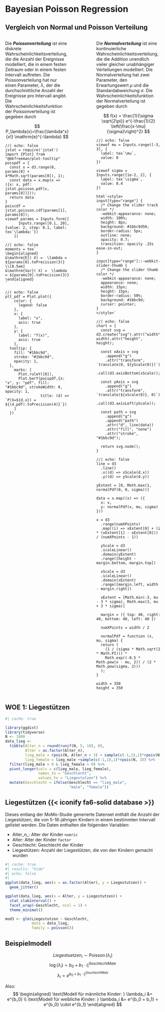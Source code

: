 # Bayesian Poisson Regression 
## Vergleich von Normal und Poisson Verteilung

:::: {.columns}

::: {.column width='45%'}
Die ***Poissonverteilung*** ist eine diskrete Wahrscheinlichkeitsverteilung, die die Anzahl der Ereignisse modelliert, die in einem festen Zeitraum oder in einem festen Intervall auftreten. Die Poissonverteilung hat nur einen Parameter, $\lambda$, der die durchschnittliche Anzahl der Ereignisse pro Intervall angibt. Die Wahrscheinlichkeitsfunktion der Poissonverteilung ist gegeben durch

$$
P_\lambda(x)=\frac{\lambda^x}{x!} \mathrm{e}^{-\lambda}
$$

```ojs
//| echo: false
jstat = require('jstat')
import {Plot} from "@mkfreeman/plot-tooltip"
poispdf = {
  const x = d3.range(0, params[0] + 4*Math.sqrt(params[0]), 1);
  const data = x.map(x => ({x: x, pdf: jstat.poisson.pdf(x, params[0])}));
  return data
}
poiscdf = jstat.poisson.cdf(params[1], params[0]);
viewof params = Inputs.form([
      Inputs.range([0.1, 20], {value: 2, step: 0.1, label: tex`\lambda:`})
    ])
```

```ojs
//| echo: false
moments = tex`
\begin{aligned}
&\mathrm{E}( X) =  \lambda = ${params[0].toPrecision(3)} \\[0.5em]
&\mathrm{Var}( X) =  \lambda  = ${params[0].toPrecision(3)} 
\end{aligned}
`
```

```ojs
//| echo: false
plt_pdf = Plot.plot({
    color: { 
      legend: false
    },
    x: {
      label: "x",
      axis: true
    },
    y: {
      label: "f(x)",
      axis: true
    },
  tooltip: {
    fill: "#1bbc9d",
    stroke: "#1bbc9d",
    opacity: 1,
  },
    marks: [
      Plot.ruleY([0]),
      Plot.barY(poispdf,{x: "x", y: "pdf", fill: "#1bbc9d", strokeWidth: 0, opacity: 1,
                title: (d) => `P(X=${d.x}) = ${(d.pdf).toPrecision(4)}`})
    ]
  })
```

:::

::: {.column width='10%'}

:::

::: {.column width='45%'}
Die ***Normalverteilung*** ist eine kontinuierliche Wahrscheinlichkeitsverteilung, die die Addition unendlich vieler gleicher unabhängiger Verteilungen modelliert. Die Normalverteilung hat zwei Parameter, den Erwartungswert $\mu$ und die Standardabweichung $\sigma$. Die Wahrscheinlichkeitsfunktion der Normalverteilung ist gegeben durch

$$
f(x) = \frac{1}{\sigma \sqrt{2\pi}} e^{-\frac{1}{2} \left(\frac{x-\mu}{\sigma}\right)^2}
$$

```ojs
//| echo: false
viewof mu = Inputs.range([-3, 3], {
  label: tex`\mu`,
  value: 0
})

viewof sigma = Inputs.range([1e-2, 2], {
  label: tex`\sigma`,
  value: 0.4
})

html`<style>
input[type="range"] {
  /* Change the slider track color */
  -webkit-appearance: none;
  width: 100%;
  height: 8px;
  background: #1bbc9d50;
  border-radius: 5px;
  outline: none;
  opacity: 0.7;
  transition: opacity .15s ease-in-out;
}

input[type="range"]::-webkit-slider-thumb {
  /* Change the slider thumb color */
  -webkit-appearance: none;
  appearance: none;
  width: 15px;
  height: 15px;
  border-radius: 50%;
  background: #1bbc9d;
  cursor: pointer;
}
</style>`
```


```ojs
//| echo: false
chart = {
  const svg = d3.create("svg").attr("width", width).attr("height", height);

  const xAxis = svg
    .append("g")
    .attr("transform", `translate(0, ${yScale(0)})`)
    .call(d3.axisBottom(xScale));

  const yAxis = svg
    .append("g")
    .attr("transform", `translate(${xScale(0)}, 0)`)
    .call(d3.axisLeft(yScale));

  const path = svg
    .append("g")
    .append("path")
    .attr("d", line(data))
    .attr("fill", "none")
    .attr("stroke", "#1bbc9d");

  return svg.node();
}
```


```ojs
//| echo: false
line = d3
  .line()
  .x((d) => xScale(d.x))
  .y((d) => yScale(d.y))
  
yExtent = [0, Math.max(1, normalPdf(0, 0, sigma))]

data = x.map((x) => ({
  x: x,
  y: normalPdf(x, mu, sigma)
}))

x = d3
  .range(numXPoints)
  .map((i) => xExtent[0] + (i * (xExtent[1] - xExtent[0])) / (numXPoints - 1))
  
  yScale = d3
  .scaleLinear()
  .domain(yExtent)
  .range([height - margin.bottom, margin.top])
  
  xScale = d3
  .scaleLinear()
  .domain(xExtent)
  .range([margin.left, width - margin.right])
  
  xExtent = [Math.min(-3, mu - 3 * sigma), Math.max(3, mu + 3 * sigma)]
  
  margin = ({ top: 40, right: 40, bottom: 40, left: 40 })
  
  numXPoints = width / 2
  
  normalPdf = function (x, mu, sigma) {
  return (
    (1 / (sigma * Math.sqrt(2 * Math.PI))) *
    Math.exp((-0.5 * Math.pow(x - mu, 2)) / (2 * Math.pow(sigma, 2)))
  );
}

width = 350
height = 350
```
:::

::::

## WOE 1: Liegestützen 
```r
#| cache: true

library(ggdist)
library(tidyverse)
N <- 1000
data_lieg <- 
  tibble(Alter_n = round(runif(N, 5, 18), 0),
         Alter = as.factor(Alter_n),
         lieg_male = rpois(N, Alter_n + 3) + sample(c(-1,1),1)*rpois(N, 3),
         lieg_female = lieg_male +sample(c(-1,1),1)*rpois(N, 3)) %>% 
  filter(lieg_male > 0 & lieg_female > 0) %>% 
  pivot_longer(cols = c(lieg_male, lieg_female),
               names_to = "Geschlecht",
               values_to = "Liegestutzen") %>% 
  mutate(Geschlecht = ifelse(Geschlecht == "lieg_male",
                             "male", "female"))
```

:::{.callout-note collapse=false appearance='default' icon=false}
## Liegestützen {{< iconify fa6-solid database >}}

Dieses entlang der MoMo-Studie generierte Datenset enthält die Anzahl der Liegestützen, die von 5-18-jährigen Kindern in einem bestimmten Intervall gelistet werden. Die Daten enthalten die folgenden Variablen:

* Alter_n_: Alter der Kinder `numric`
* Alter: Alter der Kinder `factor`
* Geschlecht: Geschlecht der Kinder
* Liegestützen: Anzahl der Liegestützen, die von den Kindern gemacht wurden
:::


```r
#| cache: true
#| results: "hide"
#| echo: false
#| 
ggplot(data_lieg, aes(x = as.factor(Alter), y = Liegestutzen)) +
  geom_jitter()

ggplot(data_lieg, aes(x = Alter, y = Liegestutzen)) +
  stat_slabinterval() +
  facet_wrap(~Geschlecht, ncol = 1) +
  theme_minimal()

mod3 <- glm(Liegestutzen ~ Geschlecht, 
            data = data_lieg,
            family = poisson())
```


## Beispielmodell
$$
Liegestuetzen_i \sim \operatorname{Poisson}(\lambda_i)
$$
$$
\operatorname{log}\left(\lambda_i\right) = b_0 + b_1 \cdot I^{GeschlechtMale}_i       
$$
$$
\lambda_i = e^{b_0 + b_1 \cdot I^{GeschlechtMale}_i}
$$

Also:
$$
\begin{aligned}
\text{Modell für männliche Kinder: } \lambda_i &= e^{b_0} \\
\text{Modell für weibliche Kinder: } \lambda_i &= e^{b_0 + b_1} = e^{b_0} \cdot e^{b_1}
\end{aligned}
$$
